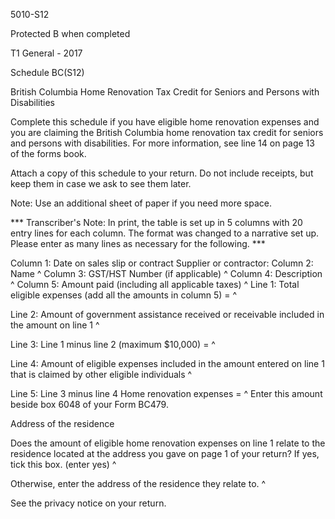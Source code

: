 ﻿5010-S12 
 
Protected B when completed 
 
T1 General - 2017 
 
Schedule BC(S12) 
 
British Columbia Home Renovation Tax Credit for Seniors and Persons with 
Disabilities 
 
Complete this schedule if you have eligible home renovation expenses and you 
are claiming the British Columbia home renovation tax credit for seniors and 
persons with disabilities. For more information, see line 14 on page 13 of 
the forms book. 
 
Attach a copy of this schedule to your return. Do not include receipts, but 
keep them in case we ask to see them later. 
 
Note: Use an additional sheet of paper if you need more space. 
 
*** Transcriber's Note: In print, the table is set up in 5 columns with 20 
entry lines for each column. The format was changed to a narrative set up. 
Please enter as many lines as necessary for the following. *** 
 
Column 1: Date on sales slip or contract 
Supplier or contractor: 
Column 2: Name ^
Column 3: GST/HST Number (if applicable) ^
Column 4: Description ^
Column 5: Amount paid (including all applicable taxes) ^
Line 1: Total eligible expenses (add all the amounts in column 5) = ^
 
Line 2: Amount of government assistance received or receivable included in 
the amount on line 1 ^
 
Line 3: Line 1 minus line 2 (maximum $10,000) = ^
 
Line 4: Amount of eligible expenses included in the amount entered on line 1 
that is claimed by other eligible individuals ^
 
Line 5: Line 3 minus line 4 Home renovation expenses = ^
Enter this amount beside box 6048 of your Form BC479. 
 
Address of the residence 
 
Does the amount of eligible home renovation expenses on line 1 relate to the 
residence located at the address you gave on page 1 of your return? 
If yes, tick this box. (enter yes) ^
 
Otherwise, enter the address of the residence they relate to. ^
 
See the privacy notice on your return.
